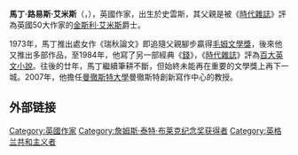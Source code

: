 {{noteTA
|1=zh-hans:埃米斯;zh-hant:艾米斯;
}}
{{Infobox writer
| name = 馬丁·艾米斯<br />Martin Amis
| image =Martin_amis_2014.jpg
| imagesize =
| caption =
| pseudonym =
| birth_name =
| birth_date = {{Birth date and age|1949|8|25}}
| birth_place = {{USA}}[[史雲斯|史雲斯]]
| death_date =
| death_place =
| occupation = [[小說家|小說家]]
| alma_mater = [[西敏公學|西敏公學]]
| nationality = {{UK}}
| period = 1973年–
| genre =
| subject =
| movement =
| notableworks =《[[錢_(小說)|錢]]》
| awards = [[詹姆斯·泰特·布萊克紀念獎|詹姆斯·泰特·布萊克紀念獎]]
| influences =
| influenced =
| website = <!-- {{URL|}} -->
}}
'''馬丁·路易斯·艾米斯'''（{{lang-en|'''Martin Louis Amis'''}}，{{bd|1949年|8月25日|||}}），英國作家，出生於史雲斯，其父親是被《[[時代雜誌|時代雜誌]]》評為英國50大作家的[[金斯利·艾米斯|金斯利·艾米斯]]爵士。

1973年，馬丁推出處女作《瑞秋論文》即追隨父親腳步贏得[[毛姆文學獎|毛姆文學獎]]，後來他又推出多部作品，至1984年，他寫了另一部經典《[[錢_(小說)|錢]]》，《[[時代雜誌|時代雜誌]]》評為[[時代雜誌百大英文小說|百大英文小說]]。往後的廿年，馬丁繼續筆耕不斷，但始終未能再在重要的文學獎上再下一城。2007年，他擔任[[曼徹斯特大學|曼徹斯特大學]]曼徹斯特創新寫作中心的教授。

== 外部链接 ==

{{詹姆斯·泰特·布莱克纪念奖获得者|biography}}

{{Authority control}}
{{DEFAULTSORT:Amis, Martin}}
[[Category:英國作家|Category:英國作家]]
[[Category:詹姆斯·泰特·布莱克纪念奖获得者|Category:詹姆斯·泰特·布莱克纪念奖获得者]]
[[Category:英格兰共和主义者|Category:英格兰共和主义者]]